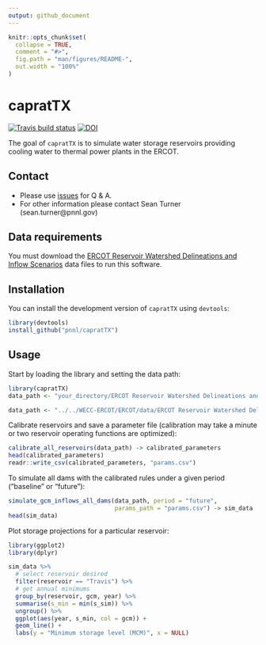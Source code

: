 ```yaml
---
output: github_document
---
```


<!-- README.md is generated from README.Rmd. Please edit that file -->

```r
knitr::opts_chunk$set(
  collapse = TRUE,
  comment = "#>",
  fig.path = "man/figures/README-",
  out.width = "100%"
)
```
# capratTX

<!-- badges: start -->
[![Travis build status](https://travis-ci.com/pnnl/capratTX.svg?branch=master)](https://travis-ci.com/pnnl/capratTX)
[![DOI](https://zenodo.org/badge/304059832.svg)](https://zenodo.org/badge/latestdoi/304059832)
<!-- badges: end -->



The goal of `capratTX` is to simulate water storage reservoirs providing cooling water to thermal power plants in the ERCOT.

## Contact
- Please use [issues](https://github.com/pnnl/capratTX/issues) for Q & A.
- For other information please contact Sean Turner (sean.turner@pnnl.gov)

## Data requirements

You must download the [ERCOT Reservoir Watershed Delineations and Inflow Scenarios](10.5281/zenodo.4273147) data files to run this software.

## Installation

You can install the development version of `capratTX` using `devtools`:

``` r
library(devtools)
install_github("pnnl/capratTX")
```

## Usage
Start by loading the library and setting the data path:
```r
library(capratTX)
data_path <- "your_directory/ERCOT Reservoir Watershed Delineations and Inflow Scenarios/"
```
```r
data_path <- "../../WECC-ERCOT/ERCOT/data/ERCOT Reservoir Watershed Delineations and Inflow Scenarios/"
```

Calibrate reservoirs and save a parameter file (calibration may take a minute or two reservoir operating functions are optimized):
```r
calibrate_all_reservoirs(data_path) -> calibrated_parameters
head(calibrated_parameters)
readr::write_csv(calibrated_parameters, "params.csv")
```


To simulate all dams with the calibrated rules under a given period ("baseline" or "future"):
```r
simulate_gcm_inflows_all_dams(data_path, period = "future",
                              params_path = "params.csv") -> sim_data
head(sim_data)
```

Plot storage projections for a particular reservoir:

```r
library(ggplot2)
library(dplyr)

sim_data %>% 
  # select reservoir desired
  filter(reservoir == "Travis") %>% 
  # get annual minimums
  group_by(reservoir, gcm, year) %>% 
  summarise(s_min = min(s_sim)) %>% 
  ungroup() %>% 
  ggplot(aes(year, s_min, col = gcm)) +
  geom_line() +
  labs(y = "Minimum storage level (MCM)", x = NULL)

```





